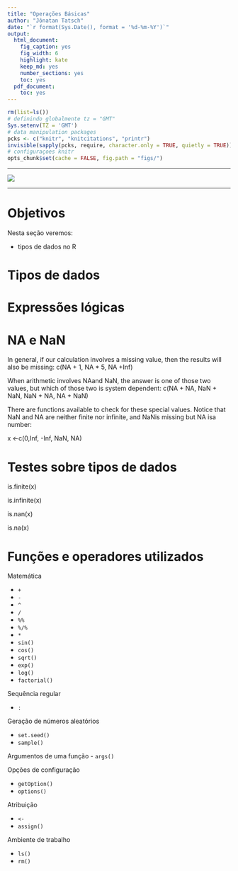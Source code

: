 ```yaml
---
title: "Operações Básicas"
author: "Jônatan Tatsch"
date: "`r format(Sys.Date(), format = '%d-%m-%Y')`"
output:
  html_document:
    fig_caption: yes
    fig_width: 6
    highlight: kate
    keep_md: yes
    number_sections: yes
    toc: yes
  pdf_document:
    toc: yes
---
```


```r
rm(list=ls())
# definindo globalmente tz = "GMT"
Sys.setenv(TZ = 'GMT')
# data manipulation packages
pcks <- c("knitr", "knitcitations", "printr")
invisible(sapply(pcks, require, character.only = TRUE, quietly = TRUE))
# configuraçoes knitr
opts_chunk$set(cache = FALSE, fig.path = "figs/")
```

- - -

![](figs/adar.png)

- - -

# Objetivos

Nesta seção veremos:

- tipos de dados no R

# Tipos de dados

# Expressões lógicas

# NA e NaN

In general, if our calculation involves a missing value, then the results will also
be missing:
c(NA + 1, NA * 5, NA +Inf)

When arithmetic involves NAand NaN, the answer is one of those two values, but which
of those two is system dependent:
c(NA + NA, NaN + NaN, NaN + NA, NA + NaN)

There are functions available to check for these special values. Notice that NaN and NA are neither finite nor infinite, and NaNis missing but NA isa number:

x <-c(0,Inf, -Inf, NaN, NA)

# Testes sobre tipos de dados

is.finite(x)

is.infinite(x)

is.nan(x)

is.na(x)


# Funções e operadores utilizados

Matemática

- `+`
- `-`
- `^`
- `/`
- `%%`
- `%/%`
- `*`
- `sin()`
- `cos()`
- `sqrt()`
- `exp()`
- `log()`
- `factorial()`

Sequência regular

- `:`

Geração de números aleatórios

- `set.seed()`
- `sample()`

Argumentos de uma função
- `args()`

Opções de configuração

- `getOption()`
- `options()`

Atribuição

- `<-`
- `assign()`

Ambiente de trabalho

- `ls()`
- `rm()`




